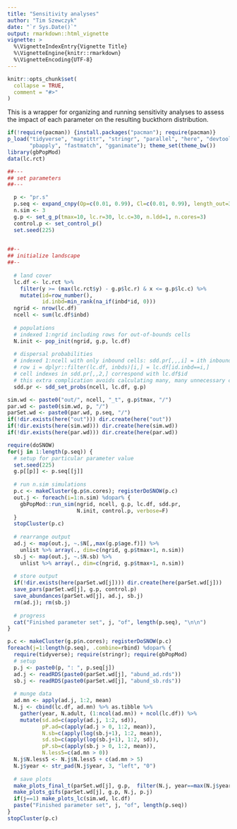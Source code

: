 ```yaml
---
title: "Sensitivity analyses"
author: "Tim Szewczyk"
date: "`r Sys.Date()`"
output: rmarkdown::html_vignette
vignette: >
  %\VignetteIndexEntry{Vignette Title}
  %\VignetteEngine{knitr::rmarkdown}
  %\VignetteEncoding{UTF-8}
---
```


```r
knitr::opts_chunk$set(
  collapse = TRUE,
  comment = "#>"
)
```


This is a wrapper for organizing and running sensitivity analyses to assess the impact of each parameter on the resulting buckthorn distribution.

```r
if(!require(pacman)) {install.packages("pacman"); require(pacman)}
p_load("tidyverse", "magrittr", "stringr", "parallel", "here", "devtools",
       "pbapply", "fastmatch", "gganimate"); theme_set(theme_bw())
library(gbPopMod)
data(lc.rct)
```


```r
##---
## set parameters
##---

  p <- "pr.s"
  p.seq <- expand_cnpy(Op=c(0.01, 0.99), Cl=c(0.01, 0.99), length_out=3)
  n.sim <- 3
  g.p <- set_g_p(tmax=10, lc.r=30, lc.c=30, n.ldd=1, n.cores=3)
  control.p <- set_control_p()
  set.seed(225)
  

##--
## initialize landscape
##--
  
  # land cover
  lc.df <- lc.rct %>% 
    filter(y >= (max(lc.rct$y) - g.p$lc.r) & x <= g.p$lc.c) %>%
    mutate(id=row_number(), 
           id.inbd=min_rank(na_if(inbd*id, 0)))
  ngrid <- nrow(lc.df)
  ncell <- sum(lc.df$inbd)
  
  # populations
  # indexed 1:ngrid including rows for out-of-bounds cells
  N.init <- pop_init(ngrid, g.p, lc.df)
  
  # dispersal probabilities
  # indexed 1:ncell with only inbound cells: sdd.pr[,,,i] = ith inbound cell
  # row i = dplyr::filter(lc.df, inbds)[i,] = lc.df[id.inbd==i,]
  # cell indexes in sdd.pr[,,2,] correspond with lc.df$id
  # this extra complication avoids calculating many, many unnecessary cells
  sdd.pr <- sdd_set_probs(ncell, lc.df, g.p)
```

```r
sim.wd <- paste0("out/", ncell, "_t", g.p$tmax, "/")
par.wd <- paste0(sim.wd, p, "/")
parSet.wd <- paste0(par.wd, p.seq, "/")
if(!dir.exists(here("out"))) dir.create(here("out"))
if(!dir.exists(here(sim.wd))) dir.create(here(sim.wd))
if(!dir.exists(here(par.wd))) dir.create(here(par.wd))
```


```r
require(doSNOW)
for(j in 1:length(p.seq)) {
  # setup for particular parameter value
  set.seed(225)
  g.p[[p]] <- p.seq[[j]]
  
  # run n.sim simulations
  p.c <- makeCluster(g.p$n.cores); registerDoSNOW(p.c)
  out.j <- foreach(i=1:n.sim) %dopar% {
    gbPopMod::run_sim(ngrid, ncell, g.p, lc.df, sdd.pr, 
                      N.init, control.p, verbose=F)
  }
  stopCluster(p.c)
  
  # rearrange output
  ad.j <- map(out.j, ~.$N[,,max(g.p$age.f)]) %>% 
    unlist %>% array(., dim=c(ngrid, g.p$tmax+1, n.sim))
  sb.j <- map(out.j, ~.$N.sb) %>% 
    unlist %>% array(., dim=c(ngrid, g.p$tmax+1, n.sim))
  
  # store output
  if(!dir.exists(here(parSet.wd[j]))) dir.create(here(parSet.wd[j]))
  save_pars(parSet.wd[j], g.p, control.p)
  save_abundances(parSet.wd[j], ad.j, sb.j)
  rm(ad.j); rm(sb.j)
  
  # progress
  cat("Finished parameter set", j, "of", length(p.seq), "\n\n")
}

```


```r
p.c <- makeCluster(g.p$n.cores); registerDoSNOW(p.c)
foreach(j=1:length(p.seq), .combine=rbind) %dopar% {
  require(tidyverse); require(stringr); require(gbPopMod)
  # setup
  p.j <- paste0(p, ": ", p.seq[j])
  ad.j <- readRDS(paste0(parSet.wd[j], "abund_ad.rds"))
  sb.j <- readRDS(paste0(parSet.wd[j], "abund_sb.rds"))
  
  # munge data
  ad.mn <- apply(ad.j, 1:2, mean)
  N.j <- cbind(lc.df, ad.mn) %>% as.tibble %>%
    gather(year, N.adult, (1:ncol(ad.mn)) + ncol(lc.df)) %>%
    mutate(sd.ad=c(apply(ad.j, 1:2, sd)),
           pP.ad=c(apply(ad.j > 0, 1:2, mean)),
           N.sb=c(apply(log(sb.j+1), 1:2, mean)),
           sd.sb=c(apply(log(sb.j+1), 1:2, sd)),
           pP.sb=c(apply(sb.j > 0, 1:2, mean)),
           N.less5=c(ad.mn > 0))
  N.j$N.less5 <- N.j$N.less5 + c(ad.mn > 5)
  N.j$year <- str_pad(N.j$year, 3, "left", "0")
  
  # save plots
  make_plots_final_t(parSet.wd[j], g.p,  filter(N.j, year==max(N.j$year)), p.j)
  make_plots_gifs(parSet.wd[j], g.p, N.j, p.j)
  if(j==1) make_plots_lc(sim.wd, lc.df)
  paste("Finished parameter set", j, "of", length(p.seq))
}
stopCluster(p.c)
```






